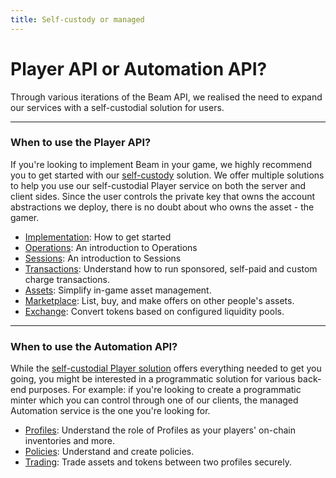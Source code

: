```yaml
---
title: Self-custody or managed
---
```


# Player API or Automation API?

Through various iterations of the Beam API, we realised the need to expand our services with a self-custodial solution for users.

---

### When to use the Player API?

If you're looking to implement Beam in your game, we highly recommend you to get started with our [self-custody](/sdk/introduction-player-api) solution. We offer multiple solutions to help you use our self-custodial Player service on both the server and client sides. Since the user controls the private key that owns the account abstractions we deploy, there is no doubt about who owns the asset - the gamer.

- [Implementation](/sdk/implementation-player-api): How to get started
- [Operations](/sdk/operations/introduction): An introduction to Operations
- [Sessions](/sdk/sessions/introduction): An introduction to Sessions
- [Transactions](/sdk/transactions/introduction): Understand how to run sponsored, self-paid and custom charge transactions.
- [Assets](/sdk/assets/introduction): Simplify in-game asset management.
- [Marketplace](/sdk/marketplace/introduction): List, buy, and make offers on other people's assets.
- [Exchange](/sdk/exchange/introduction): Convert tokens based on configured liquidity pools.

---

### When to use the Automation API?

While the [self-custodial Player solution](/sdk/introduction-player-api) offers everything needed to get you going, you might be interested in a programmatic solution for various back-end purposes. For example: if you're looking to create a programmatic minter which you can control through one of our clients, the managed Automation service is the one you're looking for.


- [Profiles](/sdk/profiles/introduction): Understand the role of Profiles as your players' on-chain inventories and more.
- [Policies](/sdk/policies/introduction): Understand and create policies.
- [Trading](/sdk/trading/introduction): Trade assets and tokens between two profiles securely.
